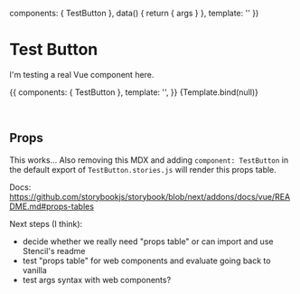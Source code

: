 
<Meta title='Test Button' component={TestButton} />

  components: { TestButton },
  data() {
    return { args }
  },
  template: '<test-button v-bind="args"></test-button>'
})

# Test Button

I'm testing a real Vue component here.

<Preview>
  <Story name='Text'>{{
    components: { TestButton },
    template: '<test-button label="Click!"></test-button>',
  }}</Story>
</Preview>

<Preview>
  <Story name='With Args' args={{ label: 'OKCOOL' }}>
    {Template.bind(null)}
  </Story>
</Preview>

<p>&nbsp;</p>

## Props

This works… Also removing this MDX and adding `component: TestButton` in the default export of `TestButton.stories.js` will render this props table.

<Props of={TestButton} />

Docs: https://github.com/storybookjs/storybook/blob/next/addons/docs/vue/README.md#props-tables

Next steps (I think):
- decide whether we really need "props table" or can import and use Stencil's readme
- test "props table" for web components and evaluate going back to vanilla
- test args syntax with web components?